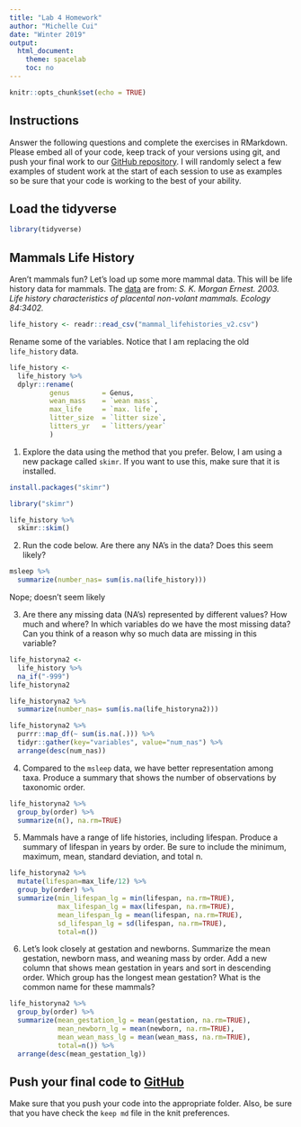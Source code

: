 ---
title: "Lab 4 Homework"
author: "Michelle Cui"
date: "Winter 2019"
output:
  html_document:
    theme: spacelab
    toc: no
---

```{r setup, include=FALSE}
knitr::opts_chunk$set(echo = TRUE)
```

## Instructions
Answer the following questions and complete the exercises in RMarkdown. Please embed all of your code, keep track of your versions using git, and push your final work to our [GitHub repository](https://github.com/FRS417-DataScienceBiologists). I will randomly select a few examples of student work at the start of each session to use as examples so be sure that your code is working to the best of your ability.

## Load the tidyverse
```{r message=FALSE, warning=FALSE}
library(tidyverse)
```

## Mammals Life History
Aren't mammals fun? Let's load up some more mammal data. This will be life history data for mammals. The [data](http://esapubs.org/archive/ecol/E084/093/) are from: *S. K. Morgan Ernest. 2003. Life history characteristics of placental non-volant mammals. Ecology 84:3402.*  

```{r}
life_history <- readr::read_csv("mammal_lifehistories_v2.csv")
```

Rename some of the variables. Notice that I am replacing the old `life_history` data.
```{r}
life_history <- 
  life_history %>% 
  dplyr::rename(
          genus        = Genus,
          wean_mass    = `wean mass`,
          max_life     = `max. life`,
          litter_size  = `litter size`,
          litters_yr   = `litters/year`
          )
```

1. Explore the data using the method that you prefer. Below, I am using a new package called `skimr`. If you want to use this, make sure that it is installed.
```{r}
install.packages("skimr")
```

```{r}
library("skimr")
```

```{r}
life_history %>% 
  skimr::skim()
```

2. Run the code below. Are there any NA's in the data? Does this seem likely?
```{r}
msleep %>% 
  summarize(number_nas= sum(is.na(life_history)))
```

Nope; doesn't seem likely

3. Are there any missing data (NA's) represented by different values? How much and where? In which variables do we have the most missing data? Can you think of a reason why so much data are missing in this variable?

```{r}
life_historyna2 <-
  life_history %>%
  na_if("-999")
life_historyna2
```

```{r}
life_historyna2 %>%
  summarize(number_nas= sum(is.na(life_historyna2)))
```

```{r}
life_historyna2 %>% 
  purrr::map_df(~ sum(is.na(.))) %>% 
  tidyr::gather(key="variables", value="num_nas") %>% 
  arrange(desc(num_nas))
```


4. Compared to the `msleep` data, we have better representation among taxa. Produce a summary that shows the number of observations by taxonomic order.

```{r}
life_historyna2 %>%
  group_by(order) %>%
  summarize(n(), na.rm=TRUE)
```

5. Mammals have a range of life histories, including lifespan. Produce a summary of lifespan in years by order. Be sure to include the minimum, maximum, mean, standard deviation, and total n.

```{r}
life_historyna2 %>%
  mutate(lifespan=max_life/12) %>%
  group_by(order) %>%
  summarize(min_lifespan_lg = min(lifespan, na.rm=TRUE),
            max_lifespan_lg = max(lifespan, na.rm=TRUE),
            mean_lifespan_lg = mean(lifespan, na.rm=TRUE),
            sd_lifespan_lg = sd(lifespan, na.rm=TRUE),
            total=n())
```

6. Let's look closely at gestation and newborns. Summarize the mean gestation, newborn mass, and weaning mass by order. Add a new column that shows mean gestation in years and sort in descending order. Which group has the longest mean gestation? What is the common name for these mammals?

```{r}
life_historyna2 %>%
  group_by(order) %>%
  summarize(mean_gestation_lg = mean(gestation, na.rm=TRUE),
            mean_newborn_lg = mean(newborn, na.rm=TRUE),
            mean_wean_mass_lg = mean(wean_mass, na.rm=TRUE),
            total=n()) %>%
  arrange(desc(mean_gestation_lg))
```



## Push your final code to [GitHub](https://github.com/FRS417-DataScienceBiologists)
Make sure that you push your code into the appropriate folder. Also, be sure that you have check the `keep md` file in the knit preferences.